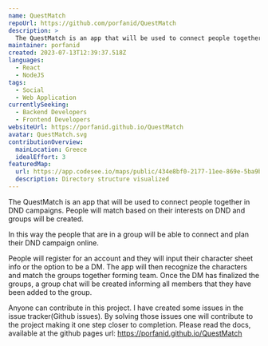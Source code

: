 ```yaml
---
name: QuestMatch
repoUrl: https://github.com/porfanid/QuestMatch
description: >
  The QuestMatch is an app that will be used to connect people together in dnd campaigns.
maintainer: porfanid
created: 2023-07-13T12:39:37.518Z
languages:
  - React
  - NodeJS
tags:
  - Social
  - Web Application
currentlySeeking:
  - Backend Developers
  - Frontend Developers
websiteUrl: https://porfanid.github.io/QuestMatch
avatar: QuestMatch.svg
contributionOverview:
  mainLocation: Greece
  idealEffort: 3
featuredMap:
  url: https://app.codesee.io/maps/public/434e8bf0-2177-11ee-869e-5ba9baecaf76
  description: Directory structure visualized
---
```


<Overview>

The QuestMatch is an app that will be used to connect people together in DND campaigns. People will match based on their interests on DND and groups will be created.

In this way the people that are in a group will be able to connect and plan their DND campaign online.

People will register for an account and they will input their character sheet info or the option to be a DM.
The app will then recognize the characters and match the groups together forming team. Once the DM has finalized the groups, a group chat will be created informing all members that they have been added to the group.

</Overview>

<Contributing>

Anyone can contribute in this project. I have created some issues in the issue tracker(Github issues). By solving those issues one will contribute to the project making it one step closer to completion. Please read the docs, available at the github pages url: https://porfanid.github.io/QuestMatch

</Contributing>
